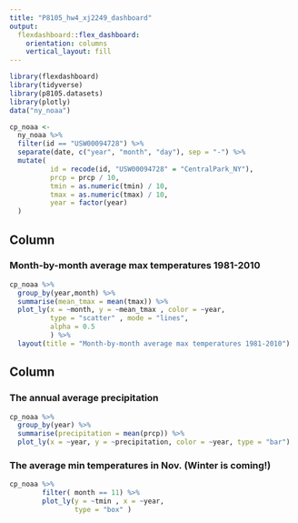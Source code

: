 ```yaml
---
title: "P8105_hw4_xj2249_dashboard"
output: 
  flexdashboard::flex_dashboard:
    orientation: columns
    vertical_layout: fill
---
```


```r
library(flexdashboard)
library(tidyverse)
library(p8105.datasets)
library(plotly)
data("ny_noaa")

cp_noaa <-
  ny_noaa %>% 
  filter(id == "USW00094728") %>% 
  separate(date, c("year", "month", "day"), sep = "-") %>% 
  mutate(
          id = recode(id, "USW00094728" = "CentralPark_NY"),
          prcp = prcp / 10,
          tmin = as.numeric(tmin) / 10,
          tmax = as.numeric(tmax) / 10,
          year = factor(year)
  )
```

Column {data-width=600}
-----------------------------------------------------------------------

###  Month-by-month average max temperatures 1981-2010
```r
cp_noaa %>% 
  group_by(year,month) %>% 
  summarise(mean_tmax = mean(tmax)) %>% 
  plot_ly(x = ~month, y = ~mean_tmax , color = ~year, 
          type = "scatter" , mode = "lines",
          alpha = 0.5
          ) %>% 
  layout(title = "Month-by-month average max temperatures 1981-2010")
```

Column {data-width=400}
-----------------------------------------------------------------------
### The annual average precipitation
```r
cp_noaa %>%
  group_by(year) %>% 
  summarise(precipitation = mean(prcp)) %>% 
  plot_ly(x = ~year, y = ~precipitation, color = ~year, type = "bar")

```


### The average min temperatures in Nov.  (Winter is coming!) 
```r
cp_noaa %>% 
        filter( month == 11) %>% 
        plot_ly(y = ~tmin , x = ~year, 
                type = "box" )
```


